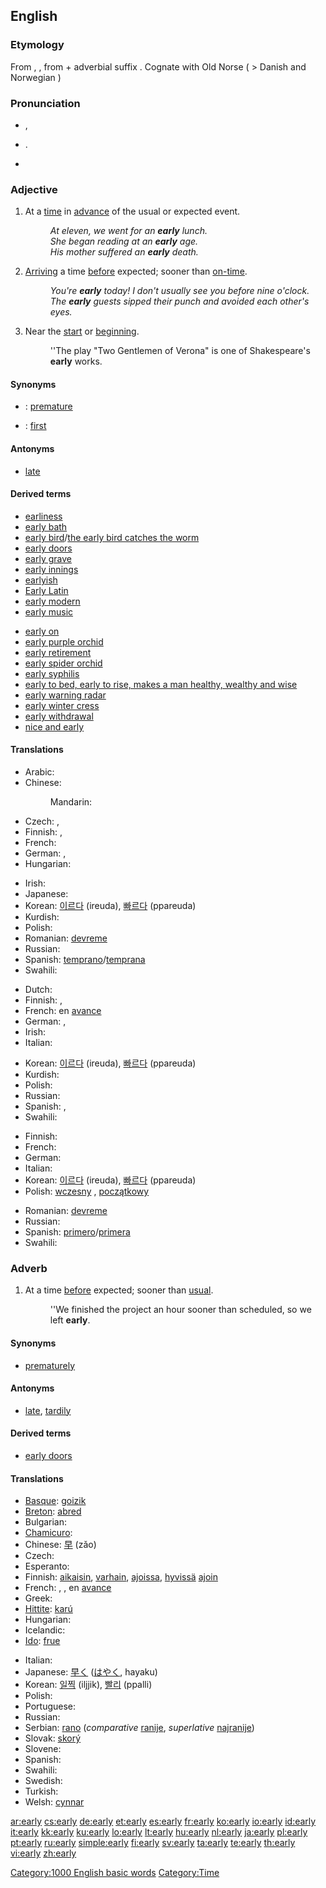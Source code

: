 ==English==

{{rank|arms|across|answer|447|early|saying|talk|spirit}}

===Etymology===
From {{etyl|enm}} {{term|erli|lang=enm}}, {{etyl|ang}} {{term|ærlice|ǣrlīce|lang=ang}}, from {{term|ær|ǣr|before|lang=ang}} + adverbial suffix {{term|-lice|-līce|lang=ang}}. Cognate with Old Norse {{term|árla|lang=non}} ( > Danish and Norwegian {{term|årle}})

===Pronunciation===
* {{a|UK}} {{IPA|/ˈɜː(ɹ).li/}}, {{SAMPA|/"3:(r).li/}}
*: {{rhymes|ɜː(r)li}}
* {{a|GenAm}} {{IPA|/ˈɝli/}}. {{SAMPA|/"3`li/}}
*: {{audio|en-us-early.ogg|Audio (US)}}
* {{hyphenation|ear|ly}}

===Adjective===
{{en-adj|earli|er}}

# At a [[time]] in [[advance]] of the usual or expected event.
#: ''At eleven, we went for an '''early''' lunch.''
#: ''She began reading at an '''early''' age.''
#: ''His mother suffered an '''early''' death.''
# [[arrive|Arriving]] a time [[before]] expected; sooner than [[on-time]].
#: ''You're '''early''' today! I don't usually see you before nine o'clock.''
#: ''The '''early''' guests sipped their punch and avoided each other's eyes.''
# Near the [[start]] or [[beginning]].
#: ''The play "Two Gentlemen of Verona" is one of Shakespeare's '''early''' works.

====Synonyms====
* {{italbrac|at a time in advance of the usual}}: [[premature]]
* {{italbrac|near the start}}: [[first]]

====Antonyms====
* [[late]]

====Derived terms====
{{rel-top}}
* [[earliness]]
* [[early bath]]
* [[early bird]]/[[the early bird catches the worm]]
* [[early doors]]
* [[early grave]]
* [[early innings]]
* [[earlyish]]
* [[Early Latin]]
* [[early modern]]
* [[early music]]
{{rel-mid}}
* [[early on]]
* [[early purple orchid]]
* [[early retirement]]
* [[early spider orchid]]
* [[early syphilis]]
* [[early to bed, early to rise, makes a man healthy, wealthy and wise]]
* [[early warning radar]]
* [[early winter cress]]
* [[early withdrawal]]
* [[nice and early]]
{{rel-bottom}}

====Translations====
{{trans-top|at a time in advance of the usual}}
* Arabic: {{t|ar|باكر|tr=baakir|sc=Arab}}
* Chinese:
*: Mandarin: {{t|zh|早|tr=zǎo|sc=Hani}}
* Czech: {{t|cs|raný}},  {{t|cs|časný}}
* Finnish: {{t+|fi|varhainen}}, {{t+|fi|aikainen}}
* French: {{t+|fr|précoce}}
* German: {{t+|de|früh}}, {{t-|de|verfrüht}}
* Hungarian: {{t+|hu|korai}}
{{trans-mid}}
* Irish: {{t-|ga|luath|xs=Irish}}
* Japanese: {{t|ja|早い|tr=はやい, hayai|sc=Jpan}}
* Korean: [[이르다]] (ireuda), [[빠르다]] (ppareuda)
* Kurdish: {{t|ku|زوو|tr=zu|sc=ku-Arab}}
* Polish: {{t+|pl|wczesny|m}}
* Romanian: [[devreme]]
* Russian: {{t+|ru|ранний|tr=ránnij|sc=Cyrl}}
* Spanish: [[temprano]]/[[temprana]]
* Swahili: {{t|sw|mapema}}
{{trans-bottom}}

{{trans-top|arriving at a time before expected}}
* Dutch: {{t+|nl|vroeg}}
* Finnish: {{t+|fi|aikainen}}, {{t-|fi|ennenaikainen}}
* French: en [[avance]]
* German: {{t+|de|früh}}, {{t-|de|verfrüht}}
* Irish: {{t-|ga|luath|xs=Irish}}
* Italian: {{t-|it|precoce}}
{{trans-mid}}
* Korean: [[이르다]] (ireuda), [[빠르다]] (ppareuda)
* Kurdish: {{t|ku|زوو|tr=zu|sc=ku-Arab}}
* Polish: {{t+|pl|wczesny|m}}
* Russian: {{t+|ru|ранний|tr=ránnij|sc=Cyrl}}
* Spanish: {{t-|es|prematuro}}, {{t-|es|temprano}}
* Swahili: {{t|sw|mapema}}
{{trans-bottom}}

{{trans-top|near the start or beginning}}
* Finnish: {{t+|fi|varhainen}}
* French: {{t+|fr|ancien}}
* German: {{t+|de|früh}}
* Italian: {{t+|it|primo}}
* Korean: [[이르다]] (ireuda), [[빠르다]] (ppareuda)
* Polish: [[wczesny]] {{m}}, [[początkowy]] {{m}}
{{trans-mid}}
* Romanian: [[devreme]]
* Russian: {{t+|ru|ранний|tr=ránnij|sc=Cyrl}}
* Spanish: [[primero]]/[[primera]]
* Swahili: {{t|sw|mapema}}
{{trans-bottom}}

===Adverb===
{{en-adv|earli|er}}

# At a time [[before]] expected; sooner than [[usual]].
#: ''We finished the project an hour sooner than scheduled, so we left '''early'''.

====Synonyms====
* [[prematurely]]

====Antonyms====
* [[late]], [[tardily]]

====Derived terms====
* [[early doors]]

====Translations====
{{trans-top|at a time before expected}}
* [[Basque]]: [[goizik]]
* [[Breton]]: [[abred]]
* Bulgarian: {{t+|bg|ранен|m|sc=Cyrl}}
* [[Chamicuro]]: {{tø|ccc|wa'ni tsijta}}
* Chinese: [[早]] (zǎo)
* Czech: {{t+|cs|brzy}}
* Esperanto: {{t-|eo|frue|xs=Esperanto}}
* Finnish: [[aikaisin]], [[varhain]], [[ajoissa]], [[hyvä|hyvissä]] [[aika|ajoin]]
* French: {{t+|fr|tôt}}, {{t+|fr|de bonne heure}}, en [[avance]]
* Greek: {{t+|el|νωρίς|tr=noris|sc=Grek}}
* [[Hittite]]: [[karú]]
* Hungarian: {{t+|hu|korán}}
* Icelandic: {{t+|is|snemma}}
* [[Ido]]: [[frue]]
{{trans-mid}}
* Italian: {{t+|it|presto}}
* Japanese: [[早く]] ([[はやく]], hayaku)
* Korean: [[일찍]] (iljjik), [[빨리]] (ppalli)
* Polish: {{t+|pl|wcześnie}}
* Portuguese: {{t+|pt|cedo}}
* Russian: {{t+|ru|рано|tr=ráno|sc=Cyrl}}
* Serbian: [[rano]] (''comparative'' [[ranije]], ''superlative'' [[najranije]])
* Slovak: [[skorý]]
* Slovene: {{t+|sl|zgodaj}}
* Spanish: {{t-|es|temprano}}
* Swahili: {{t|sw|mapema}}
* Swedish: {{t+|sv|tidigt}}
* Turkish: {{t+|tr|erken}}
* Welsh: [[cynnar]]
{{trans-bottom}}

[[Category:1000 English basic words]]
[[Category:Time]]

[[ar:early]]
[[cs:early]]
[[de:early]]
[[et:early]]
[[es:early]]
[[fr:early]]
[[ko:early]]
[[io:early]]
[[id:early]]
[[it:early]]
[[kk:early]]
[[ku:early]]
[[lo:early]]
[[lt:early]]
[[hu:early]]
[[nl:early]]
[[ja:early]]
[[pl:early]]
[[pt:early]]
[[ru:early]]
[[simple:early]]
[[fi:early]]
[[sv:early]]
[[ta:early]]
[[te:early]]
[[th:early]]
[[vi:early]]
[[zh:early]]
